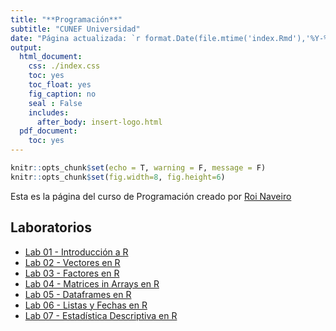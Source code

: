 ```yaml
---
title: "**Programación**"
subtitle: "CUNEF Universidad"
date: "Página actualizada: `r format.Date(file.mtime('index.Rmd'),'%Y-%m-%d')`"
output:
  html_document:
    css: ./index.css
    toc: yes
    toc_float: yes
    fig_caption: no
    seal : False
    includes:
      after_body: insert-logo.html
  pdf_document:
    toc: yes
---
```



<div class="title-logo"></div>

```r
knitr::opts_chunk$set(echo = T, warning = F, message = F)
knitr::opts_chunk$set(fig.width=8, fig.height=6) 
```


Esta es la página del curso de Programación creado por
[Roi Naveiro](http://roinaveiro.github.io)

  
## **Laboratorios**

  - [Lab 01 - Introducción a R](./labs/lab01/lab01.html)
  - [Lab 02 - Vectores en R](./labs/lab02/lab02.html)
  - [Lab 03 - Factores en R](./labs/lab03/lab03.html)
  - [Lab 04 - Matrices in Arrays en R](./labs/lab04/lab04.html)
  - [Lab 05 - Dataframes en R](./labs/lab05/lab05.html)
  - [Lab 06 - Listas y Fechas en R](./labs/lab06/lab06.html)
  - [Lab 07 - Estadística Descriptiva en R](./labs/lab07/lab07.html)
  
  